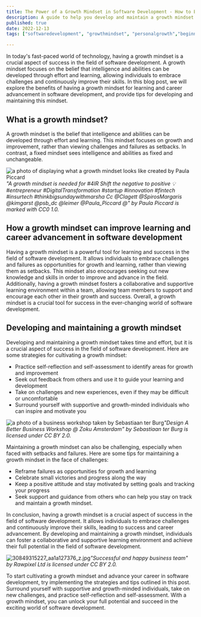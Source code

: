 ```yaml
---
title: The Power of a Growth Mindset in Software Development - How to Embrace Challenges and Advance Your Career
description: A guide to help you develop and maintain a growth mindset in software development
published: true
date: 2022-12-13
tags: ["softwaredevelopment", "growthmindset", "personalgrowth","beginners"]

---
```


In today's fast-paced world of technology, having a growth mindset is a crucial aspect of success in the field of software development. A growth mindset focuses on the belief that intelligence and abilities can be developed through effort and learning, allowing individuals to embrace challenges and continuously improve their skills. In this blog post, we will explore the benefits of having a growth mindset for learning and career advancement in software development, and provide tips for developing and maintaining this mindset.

## What is a growth mindset?

A growth mindset is the belief that intelligence and abilities can be developed through effort and learning. This mindset focuses on growth and improvement, rather than viewing challenges and failures as setbacks. In contrast, a fixed mindset sees intelligence and abilities as fixed and unchangeable.

![a photo of displaying what a growth mindset looks like created by Paula Piccard](https://cdn.hashnode.com/res/hashnode/image/upload/v1670890520645/ElQ0xSRxV.jpg)_"A growth mindset is needed for #4IR Shift the negative to positive 💡 #entrepreneur #DigitalTransformation #startup #innovation #fintech #insurtech #thinkbigsundaywithmarsha Cc @Clagett @SpirosMargaris @kimgarst @psb\_dc @leimer @Paula\_Piccard @" by Paula Piccard is marked with CC0 1.0._

## How a growth mindset can improve learning and career advancement in software development

Having a growth mindset is a powerful tool for learning and success in the field of software development. It allows individuals to embrace challenges and failures as opportunities for growth and learning, rather than viewing them as setbacks. This mindset also encourages seeking out new knowledge and skills in order to improve and advance in the field. Additionally, having a growth mindset fosters a collaborative and supportive learning environment within a team, allowing team members to support and encourage each other in their growth and success. Overall, a growth mindset is a crucial tool for success in the ever-changing world of software development.

## Developing and maintaining a growth mindset

Developing and maintaining a growth mindset takes time and effort, but it is a crucial aspect of success in the field of software development. Here are some strategies for cultivating a growth mindset:

- Practice self-reflection and self-assessment to identify areas for growth and improvement
- Seek out feedback from others and use it to guide your learning and development
- Take on challenges and new experiences, even if they may be difficult or uncomfortable
- Surround yourself with supportive and growth-minded individuals who can inspire and motivate you

![a photo of a business workshop taken by Sebastiaan ter Burg](https://cdn.hashnode.com/res/hashnode/image/upload/v1670891239075/Pb64QutWn.jpg)_"Design A Better Business Workshop @ Zoku Amsterdam" by Sebastiaan ter Burg is licensed under CC BY 2.0._

Maintaining a growth mindset can also be challenging, especially when faced with setbacks and failures. Here are some tips for maintaining a growth mindset in the face of challenges:

- Reframe failures as opportunities for growth and learning
- Celebrate small victories and progress along the way
- Keep a positive attitude and stay motivated by setting goals and tracking your progress
- Seek support and guidance from others who can help you stay on track and maintain a growth mindset.

In conclusion, having a growth mindset is a crucial aspect of success in the field of software development. It allows individuals to embrace challenges and continuously improve their skills, leading to success and career advancement. By developing and maintaining a growth mindset, individuals can foster a collaborative and supportive learning environment and achieve their full potential in the field of software development.

![30849315227_aa1a127376_z.jpg](https://cdn.hashnode.com/res/hashnode/image/upload/v1670891597897/mu5-vQrpj.jpg)_"Successful and happy business team" by Rawpixel Ltd is licensed under CC BY 2.0._

To start cultivating a growth mindset and advance your career in software development, try implementing the strategies and tips outlined in this post. Surround yourself with supportive and growth-minded individuals, take on new challenges, and practice self-reflection and self-assessment. With a growth mindset, you can unlock your full potential and succeed in the exciting world of software development.
